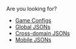 {{Disambiguation}}
Are you looking for?
*[[Game Configs]]
*[[Global JSONs]]
*[[Cross-domain JSONs]]
*[[Mobile JSONs]]
